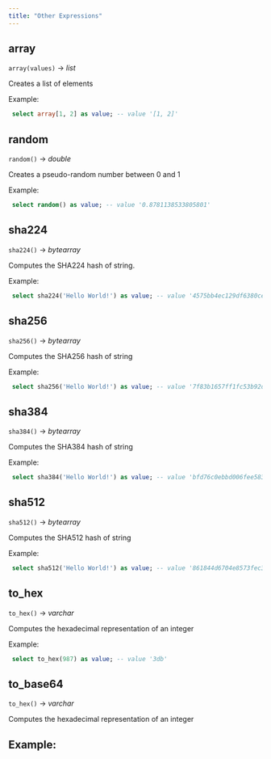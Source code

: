 ```yaml
---
title: "Other Expressions"
---
```


## array

   `array(values)` → *list*

Creates a list of elements  

 
Example: 
```sql 
 select array[1, 2] as value; -- value '[1, 2]' 
``` 
## random

   `random()` → *double*

Creates a pseudo-random number between 0 and 1 

 
Example: 
```sql 
 select random() as value; -- value '0.8781138533805801' 
``` 
## sha224

   `sha224()` → *bytearray*

Computes the SHA224 hash of string. 

 
Example: 
```sql 
 select sha224('Hello World!') as value; -- value '4575bb4ec129df6380cedde6d71217fe0536f8ffc4e18bca530a7a1b' 
``` 
## sha256

   `sha256()` → *bytearray*

Computes the SHA256 hash of string 

 
Example: 
```sql 
 select sha256('Hello World!') as value; -- value '7f83b1657ff1fc53b92dc18148a1d65dfc2d4b1fa3d677284addd200126d9069' 
``` 
## sha384

   `sha384()` → *bytearray*

Computes the SHA384 hash of string 

 
Example: 
```sql 
 select sha384('Hello World!') as value; -- value 'bfd76c0ebbd006fee583410547c1887b0292be76d582d96c242d2a792723e3fd6fd061f9d5cfd13b8f961358e6adba4a' 
``` 
## sha512

   `sha512()` → *bytearray*

Computes the SHA512 hash of string 

 
Example: 
```sql 
 select sha512('Hello World!') as value; -- value '861844d6704e8573fec34d967e20bcfef3d424cf48be04e6dc08f2bd58c729743371015ead891cc3cf1c9d34b49264b510751b1ff9e537937bc46b5d6ff4ecc8' 
``` 
## to_hex

   `to_hex()` → *varchar*

Computes the hexadecimal representation of an integer 

 
Example: 
```sql 
 select to_hex(987) as value; -- value '3db' 
``` 
## to_base64

   `to_hex()` → *varchar*

Computes the hexadecimal representation of an integer 

 
Example: 
-------------------------- 


